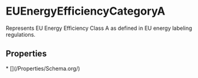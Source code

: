   
# EUEnergyEfficiencyCategoryA

Represents EU Energy Efficiency Class A as defined in EU energy labeling regulations.

## Properties

<Grid>
* [](/Properties/Schema.org/)
</Grid>

